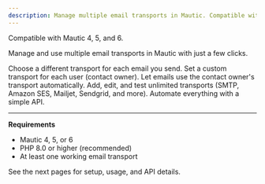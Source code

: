 ```yaml
---
description: Manage multiple email transports in Mautic. Compatible with Mautic 4, 5, and 6.
---
```


<Note>
  Compatible with Mautic 4, 5, and 6.
</Note>

Manage and use multiple email transports in Mautic with just a few clicks.

<CardGroup>
  <Card title="Assign per Email" icon="envelope">
    Choose a different transport for each email you send.
  </Card>
  <Card title="Assign per User" icon="user">
    Set a custom transport for each user (contact owner).
  </Card>
  <Card title="Use Owner's Transport" icon="user-check">
    Let emails use the contact owner's transport automatically.
  </Card>
  <Card title="Easy Setup" icon="settings">
    Add, edit, and test unlimited transports (SMTP, Amazon SES, Mailjet, Sendgrid, and more).
  </Card>
  <Card title="API Ready" icon="code">
    Automate everything with a simple API.
  </Card>
</CardGroup>

---

**Requirements**
- Mautic 4, 5, or 6
- PHP 8.0 or higher (recommended)
- At least one working email transport

<Callout type="note" emoji="👉">
  See the next pages for setup, usage, and API details.
</Callout>

